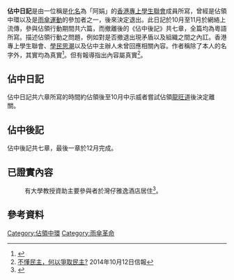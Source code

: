{{Contradict|time=2019-12-20T10:11:50+00:00}}
'''佔中日記'''是由一位稱是[[化名|化名]]為「阿娟」的[[香港專上學生聯會|香港專上學生聯會]]成員所寫，曾經是佔領中環以及是[[雨傘運動|雨傘運動]]的參加者之一，後來決定退出。此日記於10月至11月於網絡上流傳，參與佔領行動期間共六篇，而撤離後的《佔中後記》共七章，全篇均為粵語所寫。描述佔領行動之問題，例如對是否撤退出現矛盾以及組織之間之內訌。香港專上學生聯會、[[學民思潮|學民思潮]]以及佔中主辦人未曾回應相關內容。作者稱除了本人的名字外，其實均為真實<ref>{{Cite web |url=http://www.bastillepost.com/hongkong/1-%E6%94%BF%E4%BA%8B/404244-%E4%BD%94%E4%B8%AD%E5%BE%8C%E8%A8%981 |title=佔中後記1 |accessdate=2015-09-26 |archive-date=2016-03-05 |archive-url=https://web.archive.org/web/20160305005311/http://www.bastillepost.com/hongkong/1-%E6%94%BF%E4%BA%8B/404244-%E4%BD%94%E4%B8%AD%E5%BE%8C%E8%A8%981 |dead-url=no }}</ref>。但有報導指出內容屬真實<ref>[http://www1.hkej.com/dailynews/commentary/article/919698/%E4%B8%8D%E6%87%82%E6%B0%91%E4%B8%BB%EF%BC%8C%E4%BD%95%E4%BB%A5%E7%88%AD%E5%8F%96%E6%B0%91%E4%B8%BB%3F 不懂民主，何以爭取民主?] {{Wayback|url=http://www1.hkej.com/dailynews/commentary/article/919698/%E4%B8%8D%E6%87%82%E6%B0%91%E4%B8%BB%EF%BC%8C%E4%BD%95%E4%BB%A5%E7%88%AD%E5%8F%96%E6%B0%91%E4%B8%BB%3F |date=20150627174908 }} 2014年10月12日信報</ref>。

==佔中日記==
佔中日記共六章所寫的時間約佔領後至10月中示威者嘗試佔領[[龍旺道|龍旺道]]後決定離關。

==佔中後記==
佔中後記共七章，最後一章於12月完成。

==已證實內容==
:有大學教授資助主要參與者於灣仔雅逸酒店居住<ref>{{Cite web |url=http://eastweek.my-magazine.me/?aid=37248 |title=佔領行動鬥搶鏡　學聯學民有心病 |accessdate=2015-09-27 |archive-date=2015-09-27 |archive-url=https://web.archive.org/web/20150927190548/http://eastweek.my-magazine.me/?aid=37248 |dead-url=no }}</ref>。

==參考資料==
{{references|2}}

[[Category:佔領中環|Category:佔領中環]]
[[Category:雨傘革命|Category:雨傘革命]]